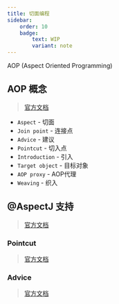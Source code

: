 ```yaml
---
title: 切面编程
sidebar:
    order: 10
    badge:
        text: WIP
        variant: note
---
```


AOP (Aspect Oriented Programming)

## AOP 概念

> [官方文档](https://docs.spring.io/spring-framework/reference/core/aop/introduction-defn.html)

- `Aspect` - 切面
- `Join point` - 连接点
- `Advice` - 建议
- `Pointcut` - 切入点
- `Introduction` - 引入
- `Target object` - 目标对象
- `AOP proxy` - AOP代理
- `Weaving` - 织入

## @AspectJ 支持

> [官方文档](https://docs.spring.io/spring-framework/reference/core/aop/ataspectj.html)

### Pointcut

> [官方文档](https://docs.spring.io/spring-framework/reference/core/aop/ataspectj/pointcuts.html#aop-pointcuts-combining)

### Advice

> [官方文档](https://docs.spring.io/spring-framework/reference/core/aop/ataspectj/advice.html)
